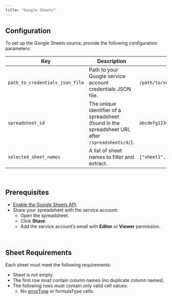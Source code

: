 ```yaml
---
title: "Google Sheets"
---
```


## Configuration

To set up the Google Sheets source, provide the following configuration parameters:

| Key                             | Description                                                                                          | Sample Value                      |
| ------------------------------- | ---------------------------------------------------------------------------------------------------- | --------------------------------- |
| `path_to_credentials_json_file` | Path to your Google service account credentials JSON file.                                           | `/path/to/service_account_credentials.json` |
| `spreadsheet_id`                 | The unique identifier of a spreadsheet (found in the spreadsheet URL after `/spreadsheets/d/`).      | `abcdefg123456`                   |
| `selected_sheet_names`           | A list of sheet names to filter and extract.                                                         | `["sheet1", "sheet2"]`             |

<br/>

## Prerequisites

- [Enable the Google Sheets API](https://console.cloud.google.com/apis/library/sheets.googleapis.com).
- Share your spreadsheet with the service account:
  - Open the spreadsheet.
  - Click **Share**.
  - Add the service account’s email with **Editor** or **Viewer** permission.

<br/>

## Sheet Requirements

Each sheet must meet the following requirements:

- Sheet is not empty.
- The first row must contain column names (no duplicate column names).
- The following rows must contain only valid cell values:
  - No [errorType](https://developers.google.com/sheets/api/reference/rest/v4/spreadsheets/other#ExtendedValue) or formulaType cells.

<br/>
